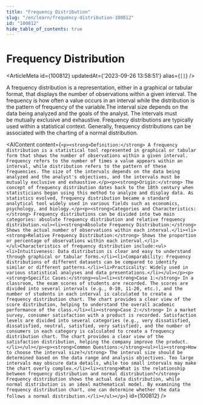 ```yaml
---
title: "Frequency Distribution"
slug: "/en/learn/frequency-distribution-100812"
id: "100812"
hide_table_of_contents: true
---
```



# Frequency Distribution

<ArticleMeta id={100812} updatedAt={'2023-09-26 13:58:51'} alias={`[]`} />
<div className='border-solid border-b border-t-0 my-4 border-[var(--ifm-color-gray-300)]' />

A frequency distribution is a representation, either in a graphical or tabular format, that displays the number of observations within a given interval. The frequency is how often a value occurs in an interval while the distribution is the pattern of frequency of the variable.The interval size depends on the data being analyzed and the goals of the analyst. The intervals must be mutually exclusive and exhaustive. Frequency distributions are typically used within a statistical context. Generally, frequency distributions can be associated with the charting of a normal distribution.

<AIContent content={`<p><strong>Definition:</strong> A frequency distribution is a statistical tool represented in graphical or tabular form that shows the number of observations within a given interval. Frequency refers to the number of times a value appears within an interval, while distribution refers to the pattern of these frequencies. The size of the intervals depends on the data being analyzed and the analyst's objectives, and the intervals must be mutually exclusive and exhaustive.</p><p><strong>Origin:</strong> The concept of frequency distribution dates back to the 18th century when statisticians began using this method to analyze and display data. As statistics evolved, frequency distribution became a standard analytical tool widely used in various fields such as economics, psychology, and biology.</p><p><strong>Categories and Characteristics:</strong> Frequency distributions can be divided into two main categories: absolute frequency distribution and relative frequency distribution.<ul><li><strong>Absolute Frequency Distribution:</strong> Shows the actual number of observations within each interval.</li><li><strong>Relative Frequency Distribution:</strong> Shows the proportion or percentage of observations within each interval.</li></ul>Characteristics of frequency distribution include:<ul><li>Intuitiveness: Data distribution is clear and easy to understand through graphical or tabular forms.</li><li>Comparability: Frequency distributions of different datasets can be compared to identify similar or different patterns.</li><li>Practicality: Widely used in various statistical analyses and data presentations.</li></ul></p><p><strong>Specific Cases:</strong><ul><li><strong>Case 1:</strong> In a classroom, the exam scores of students are recorded. The scores are divided into several intervals (e.g., 0-10, 11-20, etc.), and the number of students in each interval is calculated to create a frequency distribution chart. The chart provides a clear view of the score distribution, helping to understand the overall academic performance of the class.</li><li><strong>Case 2:</strong> In a market survey, consumer satisfaction with a product is recorded. Satisfaction levels are divided into several categories (e.g., very dissatisfied, dissatisfied, neutral, satisfied, very satisfied), and the number of consumers in each category is calculated to create a frequency distribution chart. The chart provides a clear view of the satisfaction distribution, helping the company improve the product.</li></ul></p><p><strong>Common Questions:</strong><ul><li><strong>How to choose the interval size?</strong> The interval size should be determined based on the data range and analysis objectives. Too large intervals may obscure data details, while too small intervals may make the chart overly complex.</li><li><strong>What is the relationship between frequency distribution and normal distribution?</strong> Frequency distribution shows the actual data distribution, while normal distribution is an ideal mathematical model. By examining the frequency distribution chart, one can determine whether the data follows a normal distribution.</li></ul></p>`} id={100812} />
